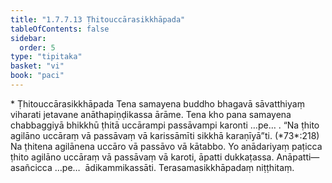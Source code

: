 ```yaml
---
title: "1.7.7.13 Ṭhitouccārasikkhāpada"
tableOfContents: false
sidebar:
  order: 5
type: "tipitaka"
basket: "vi"
book: "paci"
---
```



<DynamicBreadcrumb />

<Paragraph type="center" book="paci">
* Ṭhitouccārasikkhāpada
</Paragraph>

<Division number="651" book="paci">

<Paragraph number="2072" book="paci">
Tena samayena buddho bhagavā sāvatthiyaṃ viharati jetavane anāthapiṇḍikassa ārāme. Tena kho pana samayena chabbaggiyā bhikkhū ṭhitā uccārampi passāvampi karonti …pe… .
</Paragraph>

<Paragraph number="2073" book="paci">
<Emphasis>“Na ṭhito agilāno uccāraṃ vā passāvaṃ vā karissāmīti sikkhā karaṇīyā”</Emphasis>ti. (*73*:<Emphasis>218</Emphasis>)
</Paragraph>

<Paragraph number="2074" book="paci">
Na ṭhitena agilānena uccāro vā passāvo vā kātabbo. Yo anādariyaṃ paṭicca ṭhito agilāno uccāraṃ vā passāvaṃ vā karoti, āpatti dukkaṭassa.
</Paragraph>

<Paragraph number="2075" book="paci">
Anāpatti—  asañcicca …pe…  ādikammikassāti.

</Paragraph>
</Division>

<Paragraph number="2076" type="center" book="paci">
Terasamasikkhāpadaṃ niṭṭhitaṃ.
</Paragraph>
